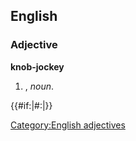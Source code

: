 ==English==

===Adjective===
'''knob-jockey'''

# {{form of|Attributive form|[[knob jockey]]|nodot=1}}, ''noun''.
{{#if:{{{2|}}}|#:''{{{2}}}''|}}
[[Category:English adjectives]]